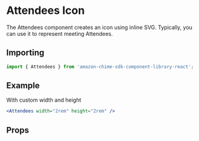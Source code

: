 

# Attendees Icon

The Attendees component creates an icon using inline SVG. Typically, you can use it to represent meeting Attendees.

## Importing

```javascript
import { Attendees } from 'amazon-chime-sdk-component-library-react';
```

## Example

With custom width and height

<ThemeProvider theme={lightTheme}>
  <Preview>
    <Attendees width="2rem" height="2rem" />
  </Preview>
</ThemeProvider>

```jsx
<Attendees width="2rem" height="2rem" />
```

## Props

<Props of={Attendees} />
